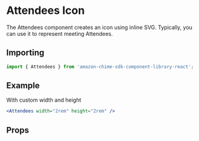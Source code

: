 

# Attendees Icon

The Attendees component creates an icon using inline SVG. Typically, you can use it to represent meeting Attendees.

## Importing

```javascript
import { Attendees } from 'amazon-chime-sdk-component-library-react';
```

## Example

With custom width and height

<ThemeProvider theme={lightTheme}>
  <Preview>
    <Attendees width="2rem" height="2rem" />
  </Preview>
</ThemeProvider>

```jsx
<Attendees width="2rem" height="2rem" />
```

## Props

<Props of={Attendees} />
